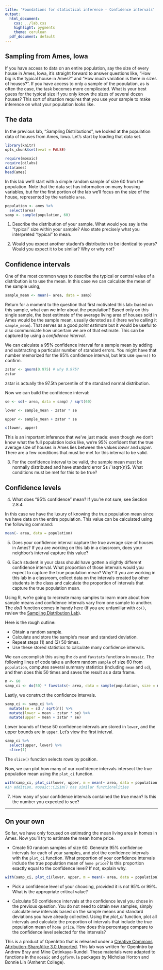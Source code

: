 ```yaml
---
title: 'Foundations for statistical inference - Confidence intervals'
output:
  html_document:
    css: ../lab.css
    highlight: pygments
    theme: cerulean
  pdf_document: default
---
```


## Sampling from Ames, Iowa

If you have access to data on an entire population, say the size of every 
house in Ames, Iowa, it's straight forward to answer questions like, "How big 
is the typical house in Ames?" and "How much variation is there in sizes of 
houses?". If you have access to only a sample of the population, as is often 
the case, the task becomes more complicated. What is your best guess for the 
typical size if you only know the sizes of several dozen houses? This sort of 
situation requires that you use your sample to make inference on what your 
population looks like.

## The data

In the previous lab, "Sampling Distributions", we looked at the population data
of houses from Ames, Iowa. Let's start by loading that data set.

```r
library(knitr)
opts_chunk$set(eval = FALSE)
```

```r
require(mosaic)
require(oilabs)
data(ames)
head(ames)
```

In this lab we'll start with a simple random sample of size 60 from the 
population. Note that 
the data set has information on many housing variables, but for the first 
portion of the lab we'll focus on the size of the house, represented by the 
variable `area`.

```r
population <- ames %>% 
  select(area) 
samp <- sample(population, 60)
```

1.  Describe the distribution of your sample. What would you say is the 
"typical" size within your sample? Also state precisely what you interpreted 
"typical" to mean.

2.  Would you expect another student's distribution to be identical to yours? 
Would you expect it to be similar? Why or why not?

## Confidence intervals

One of the most common ways to describe the typical or central value of a 
distribution is to use the mean. In this case we can calculate the mean of the 
sample using,

```r
sample_mean <- mean(~ area, data = samp)
```

Return for a moment to the question that first motivated this lab: based on 
this sample, what can we infer about the population? Based only on this single 
sample, the best estimate of the average living area of houses sold in Ames 
would be the sample mean, usually denoted as $\bar{x}$ (here we're calling it 
`sample_mean`). That serves as a good *point estimate* but it would be useful 
to also communicate how uncertain we are of that estimate. This can be 
captured by using a *confidence interval*.

We can calculate a 95% confidence interval for a sample mean by adding and 
subtracting a particular number of standard errors. You might have that number memorized 
for the 95% confidence interval, but lets use `qnorm()` to confirm.

```r
zstar <- qnorm(0.975) # why 0.975?
zstar
```

zstar is actually the 97.5th percentile of the standard normal distribution.

Now we can build the confidence interval:

```r
se <- sd(~ area, data = samp) / sqrt(60)

lower <- sample_mean - zstar * se

upper <- sample_mean + zstar * se

c(lower, upper)
```

This is an important inference that we've just made: even though we don't know 
what the full population looks like, we're 95% confident that the true 
average size of houses in Ames lies between the values *lower* and *upper*. 
There are a few conditions that must be met for this interval to be valid.

3.  For the confidence interval to be valid, the sample mean must be normally 
distributed and have standard error $s / \sqrt{n}$. What conditions must be 
met for this to be true?

## Confidence levels

4.  What does "95% confidence" mean? If you're not sure, see Section 2.8.4.

In this case we have the luxury of knowing the true population mean since we 
have data on the entire population. This value can be calculated using the 
following command:

```r
mean(~ area, data = population)
```

5.  Does your confidence interval capture the true average size of houses in 
Ames? If you are working on this lab in a classroom, does your neighbor's 
interval capture this value? 

6.  Each student in your class should have gotten a slightly different 
confidence interval. What proportion of those intervals would you expect to 
capture the true population mean? Why? If you are working in this lab in a 
classroom, collect data on the intervals created by other students in the 
class and calculate the proportion of intervals that capture the true 
population mean.

Using R, we're going to recreate many samples to learn more about how sample 
means and confidence intervals vary from one sample to another. The *do()* function comes 
in handy here (If you are unfamiliar with `do()`, review the [Sampling Distribution Lab](http://htmlpreview.github.io/?https://github.com/beanumber/oiLabs-mosaic/blob/master/sampling_distributions/sampling_distributions.html)).

Here is the rough outline:

-   Obtain a random sample.
-   Calculate and store the sample's mean and standard deviation.
-   Repeat steps (1) and (2) 50 times.
-   Use these stored statistics to calculate many confidence intervals.

We can accomplish this using the `do` and `favstats` functions in `mosaic`. The following lines of code take a uniform random `sample` of size 60 from `population`, computes several summary statistics (including `mean` and `sd`), and then does this 50 times and saves the result as a data frame. 

```r
n <- 60
samp_ci <- do(50) * favstats(~ area, data = sample(population, size = n))
```

Lastly, we construct the confidence intervals.

```r
samp_ci <- samp_ci %>%
  mutate(se = sd / sqrt(n)) %>%
  mutate(lower = mean - zstar * se) %>%
  mutate(upper = mean + zstar * se)
```

Lower bounds of these 50 confidence intervals are stored in `lower`, and the 
upper bounds are in `upper`. Let's view the first interval.

```r
samp_ci %>% 
  select(upper, lower) %>% 
  slice(1)
```

The `slice()` function selects rows by position.

Now, we can plot how many of our confidence intervals intersect the true population mean using the `plot_ci` function.

```r
with(samp_ci, plot_ci(lower, upper, m = mean(~ area, data = population)))
#In addition, mosaic::CISim() has similar functionalities
```

7. How many of your confidence intervals contained the true mean? Is this the number you expected to see?

* * *

## On your own

So far, we have only focused on estimating the mean living area in homes in Ames.  Now you'll try to estimate the mean home price. 

- Create 50 random samples of size 60. Generate 95% confidence intervals for each of your samples, and plot the confidence intervals with the `plot_ci` function.  What proportion of your confidence intervals include the true population mean of `home price`? Is this proportion exactly equal to the confidence level? If not, explain why.

```r
with(samp_ci, plot_ci(lower, upper, m = mean(~ area, data = population)))
```

- Pick a confidence level of your choosing, provided it is not 95% or 99%. What is the appropriate critical value?

- Calculate 50 confidence intervals at the confidence level you chose in the previous question. You do not need to obtain new samples, simply calculate new intervals based on the sample means and standard deviations you have already collected. Using the *plot_ci* function, plot all intervals and calculate the proportion of intervals that include the true population mean of `home price`. How does this percentage compare to the confidence level selected for the intervals?


<div id="license">
This is a product of OpenIntro that is released under a [Creative Commons 
Attribution-ShareAlike 3.0 Unported](http://creativecommons.org/licenses/by-sa/3.0).
This lab was written for OpenIntro by Andrew Bray and Mine &Ccedil;etinkaya-Rundel. These materials were adapted to functions in the `mosaic` and `ggformula` packages by Nicholas Horton and Bonnie Lin (Amherst College).
</div>
